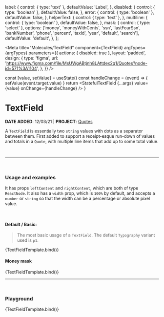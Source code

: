 

  label: {
    control: { type: 'text' },
    defaultValue: 'Label',
  },
  disabled: {
    control: { type: 'boolean' },
    defaultValue: false,
  },
  error: {
    control: { type: 'boolean' },
    defaultValue: false,
  },
  helperText: {
    control: { type: 'text' },
  },
  multiline: {
    control: { type: 'boolean' },
    defaultValue: false,
  },
  mask: {
    control: { type: 'select' },
    options: ['money', 'moneyWithCents', 'ssn', 'lastFourSsn', 'bankNumber', 'phone', 'percent', 'taxId', 'year', 'default', 'search'],
    defaultValue: 'default',
  },
};

<Meta
  title="Molecules/TextField"
  component={TextField}
  argTypes={argTypes}
  parameters={{
    actions: { disabled: true },
    layout: 'padded',
    design: {
      type: 'figma',
      url: 'https://www.figma.com/file/MsUWgABtjnh8LAttdex2q1/Quotes?node-id=571%3A1104',
    },
  }}
/>

  const [value, setValue] = useState()
  const handleChange = (event) => {
    setValue(event.target.value)
  }
  return <StatefulTextField {...args} value={value} onChange={handleChange} />
}

# TextField

**DATE ADDED**: 12/03/21 | **PROJECT**: [Quotes](https://www.notion.so/gethearth/Quotes-Bid-Estimate-Tool-c05b0b74bbb9404f8e2cc40dfdec044a)

A `TextField` is essentially two `string` values with dots as a separator between them.
First added to support a receipt-esque run-down of values and totals in a `Quote`, with multiple line items that
add up to some total value.

<br />

---

<br />

### Usage and examples

It has props `leftContent` and `rightContent`, which are both of type `ReactNode`. It also has a
`width` prop, which is `100%` by default, and accepts a `number` or `string` so that the width can be
a percentage or absolute pixel value.

<br />

#### Default / Basic:

> The most basic usage of a `TextField`. The default `Typography` variant used is `p1`.

<Canvas>
  <Story
    name="Basic"
    component={TextField}
  >
    {TextFieldTemplate.bind()}
  </Story>
</Canvas>

#### Money mask

<Canvas>
  <Story
    name="Money mask"
    args={{
      mask: 'money',
      label: 'Money mask',
    }}
  >
    {TextFieldTemplate.bind()}
  </Story>
</Canvas>

---

<br />

### Playground

<Canvas>
  <Story name="Playground">{TextFieldTemplate.bind()}</Story>
</Canvas>

<ArgsTable of={TextField} story="Playground" />
